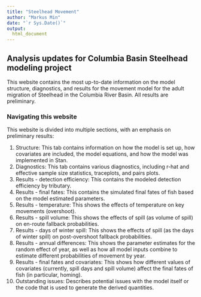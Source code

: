 ```yaml
---
title: "Steelhead Movement"
author: "Markus Min"
date: "`r Sys.Date()`"
output:
  html_document
---
```


## Analysis updates for Columbia Basin Steelhead modeling project

This website contains the most up-to-date information on the model structure, diagnostics, and results for the movement model for the adult migration of Steelhead in the Columbia River Basin. All results are preliminary.


### Navigating this website

This website is divided into multiple sections, with an emphasis on preliminary results:

1. Structure: This tab contains information on how the model is set up, how covariates are included, the model equations, and how the model was implemented in Stan.
2. Diagnostics: This tab contains various diagnostics, including r-hat and effective sample size statistics, traceplots, and pairs plots.
3. Results - detection efficiency: This contains the modeled detection efficiency by tributary.
4. Results - final fates: This contains the simulated final fates of fish based on the model estimated parameters.
5. Results - temperature: This shows the effects of temperature on key movements (overshoot).
6. Results - spill volume: This shows the effects of spill (as volume of spill) on en-route fallback probabilities.
7. Results - days of winter spill: This shows the effects of spill (as the days of winter spill) on post-overshoot fallback probabilities.
8. Results - annual differences: This shows the parameter estimates for the random effect of year, as well as how all model inputs combine to estimate different probabilities of movement by year.
9. Results - final fates and covariates: This shows how different values of covariates (currently, spill days and spill volume) affect the final fates of fish (in particular, homing).
10. Outstanding issues: Describes potential issues with the model itself or the code that is used to generate the derived quantities.

